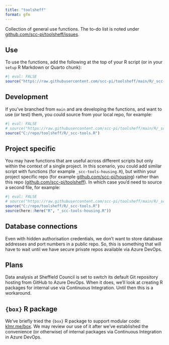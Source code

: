 ```yaml
---
title: "toolsheff"
format: gfm
---
```


Collection of general use functions. The to-do list is noted under [github.com/scc-pi/toolsheff/issues](https://github.com/scc-pi/toolsheff/issues).

## Use

To use the functions, add the following at the top of your R script (or in your `setup` R Markdown or Quarto chunk):

```r
#| eval: FALSE
source("https://raw.githubusercontent.com/scc-pi/toolsheff/main/R/_scc-tools.R")
```

## Development  

If you've branched from `main` and are developing the functions, and want to use (or test) them, you could source from your local repo, for example:   

```r
#| eval: FALSE
# source("https://raw.githubusercontent.com/scc-pi/toolsheff/main/R/_scc-tools.R")
source("C:/repo/toolsheff/R/_scc-tools.R")
```

## Project specific  

You may have functions that are useful across different scripts but only within the context of a single project. In this scenario, you could add similar script with functions (for example `_scc-tools-housing.R`), but within your project specific repo (for example [github.com/scc-pi/housing](https://github.com/scc-pi/housing)) rather than this repo ([github.com/scc-pi/toolsheff](https://github.com/scc-pi/toolsheff)). In which case you'd need to source a second file, for example: 

```r
#| eval: FALSE
# source("https://raw.githubusercontent.com/scc-pi/toolsheff/main/R/_scc-tools.R")
source("C:/repo/toolsheff/R/_scc-tools.R")
source(here::here("R", "_scc-tools-housing.R"))
```

## Database connections

Even with hidden authorisation credentials, we don't want to store database addresses and port numbers in a public repo. So, this is something that will have to wait until we have secure private repos available via Azure DevOps.

## Plans  

Data analysis at Sheffield Council is set to switch its default Git repository hosting from GitHub to Azure DevOps. When it does, we'll look at creating R packages for internal use via Continuous Integration. Until then this is a workaround.    

## `{box}` R package  

We've briefly tried the `{box}` R package to support modular code: [klmr.me/box](https://klmr.me/box/). We may review our use of it after we've established the convenience (or otherwise) of internal packages via Continuous Integration in Azure DevOps.    
